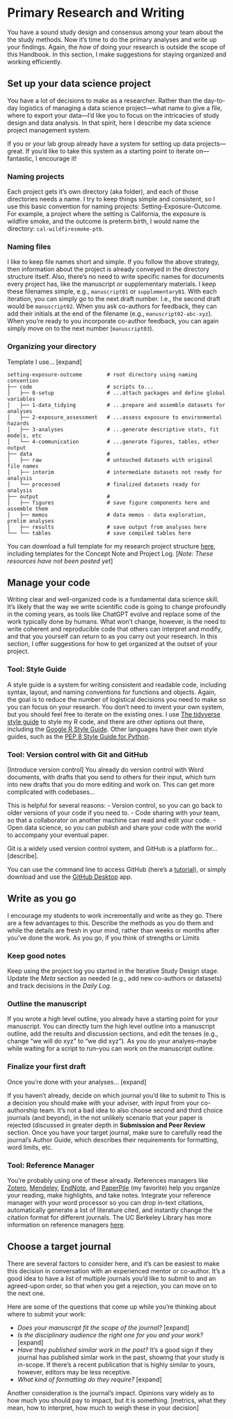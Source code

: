 # Primary Research and Writing

You have a sound study design and consensus among your team about the the study methods. Now it's time to do the primary analyses and write up your findings. Again, the *how* of doing your research is outside the scope of this Handbook. In this section, I make suggestions for staying organized and working efficiently.

## Set up your data science project

You have a lot of decisions to make as a researcher. Rather than the day-to-day logistics of managing a data science project—what name to give a file, where to export your data—I'd like you to focus on the intricacies of study design and data analysis. In that spirit, here I describe my data science project management system.

If you or your lab group already have a system for setting up data projects—great. If you'd like to take this system as a starting point to iterate on—fantastic, I encourage it!

### Naming projects

Each project gets it's own directory (aka folder), and each of those directories needs a name. I try to keep things simple and consistent, so I use this basic convention for naming projects: Setting-Exposure-Outcome. For example, a project where the setting is California, the exposure is wildfire smoke, and the outcome is preterm birth, I would name the directory: `cal-wildfiresmoke-ptb`.

### Naming files

I like to keep file names short and simple. If you follow the above strategy, then information about the project is already conveyed in the directory structure itself. Also, there's no need to write specific names for documents every project has, like the manuscript or supplementary materials. I keep these filenames simple, e.g., `manuscript01` or `supplementary01`. With each iteration, you can simply go to the next draft number. I.e., the second draft would be `manuscript02`. When you ask co-authors for feedback, they can add their initials at the end of the filename (e.g., `manuscript02-abc-xyz`). When you're ready to you incorporate co-author feedback, you can again simply move on to the next number (`manuscript03`).

### Organizing your directory 

Template I use... [expand]

```
setting-exposure-outcome        # root directory using naming convention
├── code                        # scripts to...
│   ├── 0-setup                 # ...attach packages and define global variables
│   ├── 1-data_tidying          # ...prepare and assemble datasets for analyses
│   ├── 2-exposure_assessment   # ...assess exposure to environmental hazards
│   ├── 3-analyses              # ...generate descriptive stats, fit models, etc
│   └── 4-communication         # ...generate figures, tables, other output
├── data                        # 
│   ├── raw                     # untouched datasets with original file names
│   ├── interim                 # intermediate datasets not ready for analysis
│   └── processed               # finalized datasets ready for analysis
├── output                      # 
│   ├── figures                 # save figure components here and assemble them
│   ├── memos                   # data memos - data exploration, prelim analyses
│   ├── results                 # save output from analyses here
└── └── tables                  # save compiled tables here
```

You can download a full template for my research project structure [here](), including templates for the Concept Note and Project Log. [*Note: These resources have not been posted yet*]

## Manage your code

Writing clear and well-organized code is a fundamental data science skill. It's likely that the way we write scientific code is going to change profoundly in the coming years, as tools like ChatGPT evolve and replace some of the work typically done by humans. What won't change, however, is the need to write coherent and reproducible code that others can interpret and modify, and that you yourself can return to as you carry out your research. In this section, I offer suggestions for how to get organized at the outset of your project.

### Tool: Style Guide

A style guide is a system for writing consistent and readable code, including syntax, layout, and naming conventions for functions and objects. Again, the goal is to reduce the number of logistical decisions you need to make so you can focus on your research. You don't need to invent your own system, but you should feel free to iterate on the existing ones. I use [The tidyverse style guide](https://style.tidyverse.org/index.html){target="_blank"} to style my R code, and there are other options out there, including the [Google R Style Guide](https://google.github.io/styleguide/Rguide.html){target="_blank"}. Other languages have their own style guides, such as the [PEP 8 Style Guide for Python](https://peps.python.org/pep-0008/){target="_blank"}.

### Tool: Version control with Git and GitHub

[Introduce version control] 
You already do version control with Word documents, with drafts that you send to others for their input, which turn into new drafts that you do more editing and work on. This can get more complicated with codebases...

This is helpful for several reasons: 
- Version control, so you can go back to older versions of your code if you need to.
- Code sharing with your team, so that a collaborator on another machine can read and edit your code.
- Open data science, so you can publish and share your code with the world to accompany your eventual paper.

Git is a widely used version control system, and GitHub is a platform for... [describe].

You can use the command line to access GitHub (here's a [tutorial](https://docs.github.com/en/github-cli/github-cli/quickstart){target="_blank"}), or simply download and use the [GitHub Desktop](https://desktop.github.com/){target="_blank"} app.

## Write as you go

I encourage my students to work incrementally and write as they go. There are a few advantages to this. 
Describe the methods as you do them and while the details are fresh in your mind, rather than weeks or months after you've done the work.
As you go, if you think of strengths or Limits
 
### Keep good notes

Keep using the project log you started in the Iterative Study Design stage. Update the *Meta* section as needed (e.g., add new co-authors or datasets) and track decisions in the *Daily Log*.

### Outline the manuscript

If you wrote a high level outline, you already have a starting point for your manuscript. You can directly turn the high level outline into a manuscript outline, add the results and discussion sections, and edit the tenses (e.g., change "we will do xyz" to "we did xyz"). As you do your analyes--maybe while waiting for a script to run--you can work on the manuscript outline.

### Finalize your first draft

Once you're done with your analyses... [expand]

If you haven't already, decide on which journal you'd like to submit to This is a decision you should make with your adviser, with input from your co-authorship team. It's not a bad idea to also choose second and third choice journals (and beyond), in the not unlikely scenario that your paper is rejected (discussed in greater depth in **Submission and Peer Review** section. Once you have your target journal, make sure to carefully read the journal's Author Guide, which describes their requirements for formatting, word limits, etc.

### Tool: Reference Manager

You're probably using one of these already. References managers like [Zotero](https://www.zotero.org/){target="_blank"}, [Mendeley](https://www.mendeley.com/){target="_blank"}, [EndNote](https://endnote.com/){target="_blank"}, and [PaperPile](https://paperpile.com/){target="_blank"} (my favorite) help you organize your reading, make highlights, and take notes. Integrate your reference manager with your word processor so you can drop in-text citations, automatically generate a list of literature cited, and instantly change the citation format for different journals. The UC Berkeley Library has more information on reference managers [here](https://guides.lib.berkeley.edu/publichealth/citations){target="_blank"}.

## Choose a target journal

There are several factors to consider here, and it's can be easiest to make this decision in conversation with an experienced mentor or co-author. It's a good idea to have a list of multiple journals you'd like to submit to and an agreed-upon order, so that when you get a rejection, you can move on to the next one.

Here are some of the questions that come up while you're thinking about where to submit your work:

- *Does your manuscript fit the scope of the journal?*  [expand]
- *Is the disciplinary audience the right one for you and your work?* [expand]
- *Have they published similar work in the past?* It's a good sign if they journal has published simlar work in the past, showing that your study is in-scope. If there's a recent publication that is highly similar to yours, however, editors may be less receptive.
- *What kind of formatting do they require?* [expand]

Another consideration is the journal's impact. Opinions vary widely as to how much  you should pay to impact, but it is something.
[metrics, what they mean, how to interpret, how much to weigh these in your decision]

